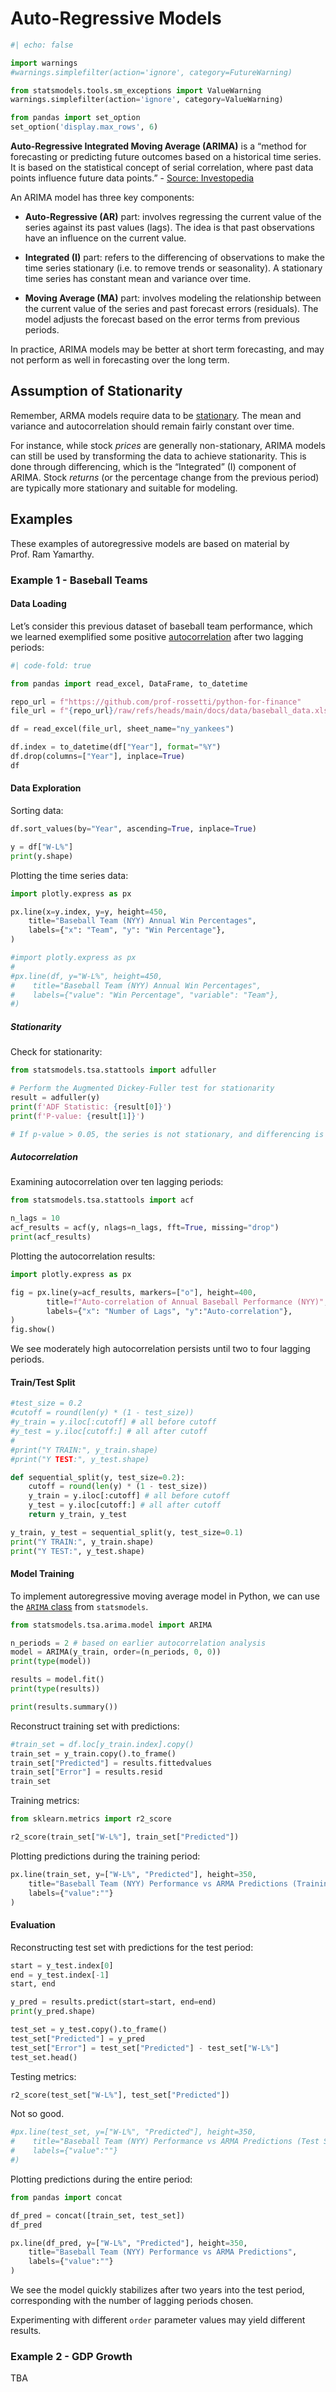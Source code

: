 # Auto-Regressive Models

```python
#| echo: false

import warnings
#warnings.simplefilter(action='ignore', category=FutureWarning)

from statsmodels.tools.sm_exceptions import ValueWarning
warnings.simplefilter(action='ignore', category=ValueWarning)

from pandas import set_option
set_option('display.max_rows', 6)
```

**Auto-Regressive Integrated Moving Average (ARIMA)** is a "method for forecasting or predicting future outcomes based on a historical time series. It is based on the statistical concept of serial correlation, where past data points influence future data points." - [Source: Investopedia](https://www.investopedia.com/terms/a/autoregressive-integrated-moving-average-arima.asp)

An ARIMA model has three key components:

  + **Auto-Regressive (AR)** part: involves regressing the current value of the series against its past values (lags). The idea is that past observations have an influence on the current value.

  + **Integrated (I)** part: refers to the differencing of observations to make the time series stationary (i.e. to remove trends or seasonality). A stationary time series has constant mean and variance over time.

  + **Moving Average (MA)** part: involves modeling the relationship between the current value of the series and past forecast errors (residuals). The model adjusts the forecast based on the error terms from previous periods.


In practice, ARIMA models may be better at short term forecasting, and may not perform as well in forecasting over the long term.

## Assumption of Stationarity

:::{.callout-warning title="Assumption of stationarity"}
Remember, ARMA models require data to be [stationary](./stationarity.qmd). The mean and variance and autocorrelation should remain fairly constant over time.

For instance, while stock *prices* are generally non-stationary, ARIMA models can still be used by transforming the data to achieve stationarity. This is done through differencing, which is the "Integrated" (I) component of ARIMA. Stock *returns* (or the percentage change from the previous period) are typically more stationary and suitable for modeling.
:::


## Examples

:::{.callout-note title="Data Source"}
These examples of autoregressive models are based on material by Prof. Ram Yamarthy.
:::


### Example 1 - Baseball Teams

#### Data Loading

Let's consider this previous dataset of baseball team performance, which we learned exemplified some positive [autocorrelation](./autocorrelation.qmd#example-2-autocorrelation-of-baseball-team-performance) after two lagging periods:


```python
#| code-fold: true

from pandas import read_excel, DataFrame, to_datetime

repo_url = f"https://github.com/prof-rossetti/python-for-finance"
file_url = f"{repo_url}/raw/refs/heads/main/docs/data/baseball_data.xlsx"

df = read_excel(file_url, sheet_name="ny_yankees")

df.index = to_datetime(df["Year"], format="%Y")
df.drop(columns=["Year"], inplace=True)
df
```


#### Data Exploration

Sorting data:

```python
df.sort_values(by="Year", ascending=True, inplace=True)

y = df["W-L%"]
print(y.shape)
```

Plotting the time series data:

```python
import plotly.express as px

px.line(x=y.index, y=y, height=450,
    title="Baseball Team (NYY) Annual Win Percentages",
    labels={"x": "Team", "y": "Win Percentage"},
)
```

```python
#import plotly.express as px
#
#px.line(df, y="W-L%", height=450,
#    title="Baseball Team (NYY) Annual Win Percentages",
#    labels={"value": "Win Percentage", "variable": "Team"},
#)
```





##### Stationarity

Check for stationarity:

```python
from statsmodels.tsa.stattools import adfuller

# Perform the Augmented Dickey-Fuller test for stationarity
result = adfuller(y)
print(f'ADF Statistic: {result[0]}')
print(f'P-value: {result[1]}')

# If p-value > 0.05, the series is not stationary, and differencing is required
```

##### Autocorrelation


Examining autocorrelation over ten lagging periods:

```python
from statsmodels.tsa.stattools import acf

n_lags = 10
acf_results = acf(y, nlags=n_lags, fft=True, missing="drop")
print(acf_results)
```

Plotting the autocorrelation results:

```python
import plotly.express as px

fig = px.line(y=acf_results, markers=["o"], height=400,
        title=f"Auto-correlation of Annual Baseball Performance (NYY)",
        labels={"x": "Number of Lags", "y":"Auto-correlation"},
)
fig.show()
```

We see moderately high autocorrelation persists until two to four lagging periods.

#### Train/Test Split

```python
#test_size = 0.2
#cutoff = round(len(y) * (1 - test_size))
#y_train = y.iloc[:cutoff] # all before cutoff
#y_test = y.iloc[cutoff:] # all after cutoff
#
#print("Y TRAIN:", y_train.shape)
#print("Y TEST:", y_test.shape)
```

```python
def sequential_split(y, test_size=0.2):
    cutoff = round(len(y) * (1 - test_size))
    y_train = y.iloc[:cutoff] # all before cutoff
    y_test = y.iloc[cutoff:] # all after cutoff
    return y_train, y_test
```

```python
y_train, y_test = sequential_split(y, test_size=0.1)
print("Y TRAIN:", y_train.shape)
print("Y TEST:", y_test.shape)
```


#### Model Training

To implement autoregressive moving average model in Python, we can use the [`ARIMA` class](https://www.statsmodels.org/dev/generated/statsmodels.tsa.arima.model.ARIMA.html) from `statsmodels`.

```python
from statsmodels.tsa.arima.model import ARIMA

n_periods = 2 # based on earlier autocorrelation analysis
model = ARIMA(y_train, order=(n_periods, 0, 0))
print(type(model))

results = model.fit()
print(type(results))

print(results.summary())
```

Reconstruct training set with predictions:

```python
#train_set = df.loc[y_train.index].copy()
train_set = y_train.copy().to_frame()
train_set["Predicted"] = results.fittedvalues
train_set["Error"] = results.resid
train_set
```

Training metrics:

```python
from sklearn.metrics import r2_score

r2_score(train_set["W-L%"], train_set["Predicted"])
```

Plotting predictions during the training period:

```python
px.line(train_set, y=["W-L%", "Predicted"], height=350,
    title="Baseball Team (NYY) Performance vs ARMA Predictions (Training Set)",
    labels={"value":""}
)
```


#### Evaluation

Reconstructing test set with predictions for the test period:

```python
start = y_test.index[0]
end = y_test.index[-1]
start, end
```

```python
y_pred = results.predict(start=start, end=end)
print(y_pred.shape)
```

```python
test_set = y_test.copy().to_frame()
test_set["Predicted"] = y_pred
test_set["Error"] = test_set["Predicted"] - test_set["W-L%"]
test_set.head()
```

Testing metrics:

```python
r2_score(test_set["W-L%"], test_set["Predicted"])
```

Not so good.

```python

#px.line(test_set, y=["W-L%", "Predicted"], height=350,
#    title="Baseball Team (NYY) Performance vs ARMA Predictions (Test Set)",
#    labels={"value":""}
#)
```

Plotting predictions during the entire period:

```python
from pandas import concat

df_pred = concat([train_set, test_set])
df_pred
```

```python
px.line(df_pred, y=["W-L%", "Predicted"], height=350,
    title="Baseball Team (NYY) Performance vs ARMA Predictions",
    labels={"value":""}
)
```

We see the model quickly stabilizes after two years into the test period, corresponding with the number of lagging periods chosen.


Experimenting with different `order` parameter values may yield different results.



### Example 2 - GDP Growth

TBA
